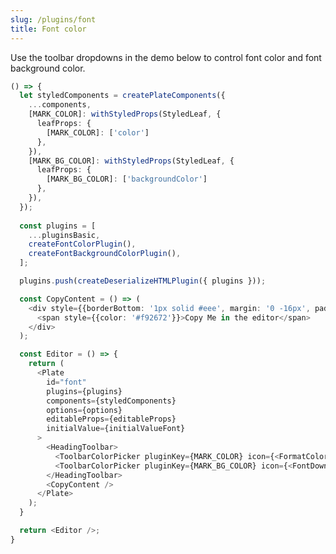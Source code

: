 ```yaml
---
slug: /plugins/font
title: Font color
---
```


Use the toolbar dropdowns in the demo below to control font color and font background color.

```ts live
() => {
  let styledComponents = createPlateComponents({
    ...components,
    [MARK_COLOR]: withStyledProps(StyledLeaf, {
      leafProps: {
        [MARK_COLOR]: ['color']
      },
    }),
    [MARK_BG_COLOR]: withStyledProps(StyledLeaf, {
      leafProps: {
        [MARK_BG_COLOR]: ['backgroundColor']
      },
    }),
  });
  
  const plugins = [
    ...pluginsBasic,
    createFontColorPlugin(),
    createFontBackgroundColorPlugin(),
  ];

  plugins.push(createDeserializeHTMLPlugin({ plugins }));

  const CopyContent = () => (
    <div style={{borderBottom: '1px solid #eee', margin: '0 -16px', padding: '0 16px 16px'}}>
      <span style={{color: '#f92672'}}>Copy Me in the editor</span>
    </div>
  );

  const Editor = () => {
    return (
      <Plate
        id="font"
        plugins={plugins}
        components={styledComponents}
        options={options}
        editableProps={editableProps}
        initialValue={initialValueFont}
      >
        <HeadingToolbar>
          <ToolbarColorPicker pluginKey={MARK_COLOR} icon={<FormatColorText />} />
          <ToolbarColorPicker pluginKey={MARK_BG_COLOR} icon={<FontDownload />} />
        </HeadingToolbar>
        <CopyContent />
      </Plate>
    );
  }

  return <Editor />;
}
```